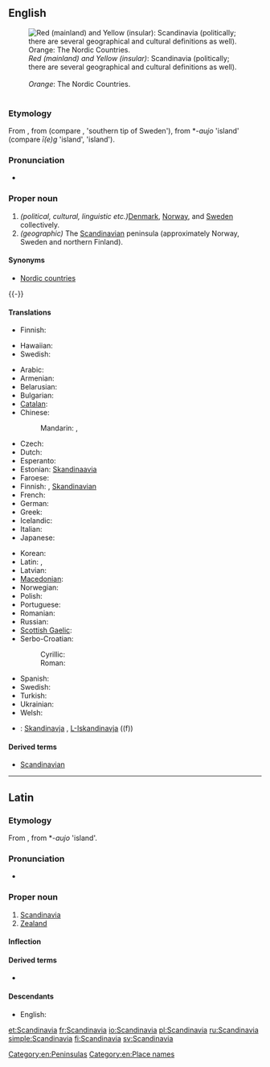 ==English==
[[Image:Scandinavia location map definitions.PNG|thumb|right|''Red (mainland) and Yellow (insular)'': Scandinavia (politically; there are several geographical and cultural definitions as well). <br /><br />''Orange'': The Nordic Countries.<br /><br />]]

===Etymology===
From {{etyl|la}} {{term|Scandinavia|Scandināvia|lang=la}}, from {{proto|Germanic|Skaþinawjō|Scadia island|lang=en}} (compare {{etyl|ang|-}} {{term|Scedenig|lang=ang}}, {{etyl|non|-}} {{term|Skaney|lang=non}} 'southern tip of Sweden'), from *-''aujo'' 'island' (compare {{etyl|ang|-}} ''ī(e)g'' 'island', {{etyl|non|-}} {{term|ey}} 'island').

===Pronunciation===
* {{rhymes|eɪviə}}

===Proper noun===
{{en-proper noun}}

# ''(political, cultural, linguistic etc.) ''[[Denmark]], [[Norway]], and [[Sweden]] collectively.
# ''(geographic)'' The [[Scandinavian]] peninsula (approximately Norway, Sweden and northern Finland).

====Synonyms====
* {{sense|group of countries}}  [[Nordic countries]]
{{-}}

====Translations====
{{trans-top|Denmark, Norway, and Sweden}}
* Finnish: {{t|fi|Skandinavia}}
{{trans-mid}}
* Hawaiian: {{tø|haw|Sekanedinawia}}
* Swedish: {{t|sv|Skandinavien}}
{{trans-bottom}}

{{trans-top|peninsula}}
* Arabic: {{t|ar|إسكندينافيا|f|tr='iskandinaafya|sc=Arab}}
* Armenian: {{t|hy|Սկանդինավիա|tr=Skandinavia}}
* Belarusian: {{t|be|Скандынавія|f|tr=Skandynávija|sc=Cyrl}}
* Bulgarian: {{t|bg|Скандинавия|f|tr=Skandinávija|sc=Cyrl}}
* [[Catalan]]: {{t+|ca|Escandinàvia|f}}
* Chinese:
*: Mandarin: {{t|zh|斯堪的納維亞|sc=Hani}}, {{t|zh|斯堪的纳维亚|tr=Sīkāndìnàwéiyǎ|sc=Hani}}
* Czech: {{t|cs|Skandinávie|f}}
* Dutch: {{t|nl|Scandinavië|n}}
* Esperanto: {{t|eo|Skandinavio}}
* Estonian: [[Skandinaavia]]
* Faroese: {{t|fo|Skandinavia|f|n}}
* Finnish: {{t+|fi|Skandinavia}}, [[Skandinavia#Finnish|Skandinavian]] {{t|fi|niemimaa}}
* French: {{t+|fr|Scandinavie|f}}
* German: {{t+|de|Skandinavien|n}}
* Greek: {{t|el|Σκανδιναβία|f|tr=Skandinavía}}
* Icelandic: {{t+|is|Skandinavía}}
* Italian: {{t-|it|Scandinavia|f}}
* Japanese: {{t|ja|スカンディナヴィア|tr=Sukandinavia|sc=Jpan}}
{{trans-mid}}
* Korean: {{t|ko|스칸디나비아|tr=Seukandinabia|sc=Kore}}
* Latin: {{t|la|Scandia}}, {{t|la|Scandinavia}}
* Latvian: {{t-|lv|Skandināvija|f|xs=Latvian}}
* [[Macedonian]]: {{t|mk|Скандинавија|f|tr=Skandinávija|sc=Cyrl}}
* Norwegian: {{t-|no|Skandinavia}}
* Polish: {{t+|pl|Skandynawia|f}}
* Portuguese: {{t-|pt|Escandinávia|f}}
* Romanian: {{t-|ro|Scandinavia|f}}
* Russian: {{t|ru|Скандинавия|f|tr=Skandinávija}}
* [[Scottish Gaelic]]: {{t-|gd|Lochlann|m|f|xs=Scottish Gaelic}}
* Serbo-Croatian:
*: Cyrillic: {{t|sh|Скандинавија|f}}
*: Roman: {{t|sh|Skandinavija|f}}
* Spanish: {{t|es|Escandinavia|f}}
* Swedish: {{t+|sv|Skandinaviska halvön}}
* Turkish: {{t-|tr|İskandinavya}}
* Ukrainian: {{t|uk|Скандинавія|f|tr=Skandynávija|sc=Cyrl}}
* Welsh: {{t|cy|Llychlyn}}
{{trans-bottom}}

{{trans-see|group of countries|Nordic countries}}

{{checktrans-top}}
* {{ttbc|mt}}: [[Skandinavja]] {{f}}, [[L-Iskandinavja]] ((f))
{{trans-bottom}}

====Derived terms====
* [[Scandinavian]]

[[Category:en:Peninsulas]]
[[Category:en:Place names]]

----

==Latin==

===Etymology===
From {{proto|Germanic|Skaþinawjō|Scadia island|lang=la}}, from *-''aujo'' 'island'.

===Pronunciation===
* {{a|Classical}} {{IPA|/skan.diˈnaː.wi.a/|lang=la}}

===Proper noun===
{{la-proper noun|Scandināvia|Scandinaviae|Scandināviae|f|first}}

# [[#English|Scandinavia]]
# [[Zealand]]

====Inflection====
{{la-decl-1st-loc|Scandinavi|Scandināvi}}

====Derived terms====
* {{l|la|scandinavicus|scandināvicus}}

====Descendants====
* English: {{l|en|Scandinavia}}

[[et:Scandinavia]]
[[fr:Scandinavia]]
[[io:Scandinavia]]
[[pl:Scandinavia]]
[[ru:Scandinavia]]
[[simple:Scandinavia]]
[[fi:Scandinavia]]
[[sv:Scandinavia]]